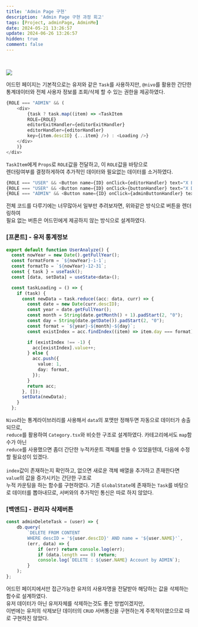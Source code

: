 ```yaml
---
title: 'Admin Page 구현'
description: 'Admin Page 구현 과정 회고'
tags: [Project, adminPage, AdminMe]
date: 2024-05-21 13:26:57
update: 2024-06-26 13:26:57
hidden: true
comment: false
---
```



<Cards>
<Card title='돌아가기' href='admin_page'  />
</Cards>
<br/>



![](/img/2024-05-23-00-10-08.webp)

어드민 페이지는 기본적으로는 유저와 같은 `Task`를 사용하지만, `@nivo`를 활용한 간단한 통계데이터와 
전체 사용자 정보를 조회/삭제 할 수 있는 권한을 제공하였다.

```javascript filename="task.tsx"
{ROLE === "ADMIN" && (
    <div>
        {task ? task.map((item) => <TaskItem
        ROLE={ROLE}
        editorExitHandler={editorExitHandler}
        editorHandler={editorHandler}
        key={item.descID} {...item} />) : <Loading />}
    </div>
    )}
</div>
```

`TaskItem`에게 `Props`로 `ROLE`값을 전달하고, 이 `ROLE`값을 바탕으로 <br/>
렌더링여부를 결정하게하여 추가적인 데이터와 필요없는 데이터를 소거하였다.


```js filename="JavaScript"
{ROLE === "USER" && <Button name={ID} onClick={editorHandler} text="X EDIT" color="indigo" type="button" />}
{ROLE === "USER" && <Button name={ID} onClick={buttonHandler} text="X DEL" color="red" type="button" />}
{ROLE === "ADMIN" && <Button name={ID} onClick={adminButtonHandler} text="X DEL" color="red" type="button" />}
```
전체 코드를 다루기에는 너무많아서 일부만 추려보자면, 위와같은 방식으로 버튼을 렌더링하여<br/>
필요 없는 버튼은 어드민에게 제공하지 않는 방식으로 설계하였다.


### [프론트] - 유저 통계정보

```typescript filename="TypeScript"
export default function UserAnalyze() {
  const nowYear = new Date().getFullYear();
  const formatForm = `${nowYear}-1-1`;
  const formatTo = `${nowYear}-12-31`;
  const { task } = useTask();
  const [data, setData] = useState<data>();

  const taskLoading = () => {
    if (task) {
      const newData = task.reduce((acc: data, curr) => {
        const date = new Date(curr.descID);
        const year = date.getFullYear();
        const month = String(date.getMonth() + 1).padStart(2, "0");
        const day = String(date.getDate()).padStart(2, "0");
        const format = `${year}-${month}-${day}`;
        const existIndex = acc.findIndex((item) => item.day === format);

        if (existIndex !== -1) {
          acc[existIndex].value++;
        } else {
          acc.push({
            value: 1,
            day: format,
          });
        }
        return acc;
      }, []);
      setData(newData);
    }
  };
```

`Nivo`라는 통계라이브러리를 사용해서 `data`의 포맷만 정해두면 자동으로 데이터가 송출되므로, <br/>
`reduce`를 활용하여 `Category.tsx`와 비슷한 구조로 설계하였다. 카테고리에서도 `map`함수가 아닌<br/>
`reduce`를 사용했으면 좀더 간단한 누적카운트 객체를 만들 수 있었을텐데, 다음에 수정할 필요성이 있겠다.<br/><br/>
`index`값이 존재하는지 확인하고, 없으면 새로운 객체 배열을 추가하고 존재한다면 `value`의 값을 증가시키는 간단한 구조로 <br/>
누적 카운팅을 하는 함수를 구현하였다. 기존 `GlobalState`에 존재하는 `Task`를 바탕으로 데이터를 뽑아내므로, 서버와의 추가적인 통신은 따로 하지 않았다.

### [백엔드] - 관리자 삭제버튼

```javascript
const adminDeleteTask = (user) => {
    db.query(
        `DELETE FROM CONTENT
        WHERE descID = '${user.descID}' AND name = '${user.NAME}'`,
        (err, data) => {
            if (err) return console.log(err);
            if (data.length === 0) return;
            console.log(`DELETE : ${user.NAME} Account by ADMIN`);
        }
    );
};
```

어드민 페이지에서만 접근가능한 유저의 사용자명을 전달받아 해당하는 값을 삭제하는 함수로 설계하였다. <br/>
유저 데이터가 아닌 유저자체를 삭제하는것도 좋은 방법이겠지만, <br/>
이번에는 유저의 삭제보단 데이터의 `CRUD` 서버통신을 구현하는게 주목적이였으므로 따로 구현하진 않았다.
